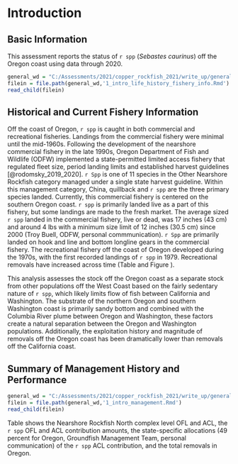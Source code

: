# Introduction

## Basic Information

This assessment reports the status of `r spp` (*Sebastes caurinus*) off the Oregon coast using data through 2020.


```r
general_wd = "C:/Assessments/2021/copper_rockfish_2021/write_up/general_text"
filein = file.path(general_wd,'1_intro_life_history_fishery_info.Rmd')
read_child(filein)
```

## Historical and Current Fishery Information

Off the coast of Oregon, `r spp` is caught in both commercial and recreational fisheries. Landings from the commercial fishery were minimal until the mid-1960s. Following the development of the nearshore commercial fishery in the late 1990s, Oregon Department of Fish and Wildlife (ODFW) implemented a state-permitted limited access fishery that regulated fleet size, period landing limits and established harvest guidelines [@rodomsky_2019_2020]. `r Spp` is one of 11 species in the Other Nearshore Rockfish category managed under a single state harvest guideline. Within this management category, China, quillback and `r spp` are the three primary species landed. Currently, this commercial fishery is centered on the southern Oregon coast. `r spp` is primarily landed live as a part of this fishery, but some landings are made to the fresh market. The average sized `r spp` landed in the commercial fishery, live or dead, was 17 inches (43 cm) and around 4 lbs  with a minimum size limit of 12 inches (30.5 cm) since 2000 (Troy Buell, ODFW, personal commmunication). `r Spp` are primarily landed on hook and line and bottom longline gears in the commercial fishery. The recreational fishery off the coast of Oregon developed during the 1970s, with the first recorded landings of `r spp` in 1979. Recreational removals have increased across time (Table \ref{tab:allcatches} and Figure \ref{fig:catch}).  

This analysis assesses the stock off the Oregon coast as a separate stock from other populations off the West Coast based on the fairly sedentary nature of `r spp`, which likely limits flow of fish between California and Washington. The substrate of the northern Oregon and southern Washington coast is primarily sandy bottom and combined with the Columbia River plume between Oregon and Washington, these factors create a natural separation between the Oregon and Washington populations. Additionally, the exploitation history and magnitude of removals off the Oregon coast has been dramatically lower than removals off the California coast.   


## Summary of Management History and Performance

```r
general_wd = "C:/Assessments/2021/copper_rockfish_2021/write_up/general_text"
filein = file.path(general_wd,'1_intro_management.Rmd')
read_child(filein)
```

Table \ref{tab:ofl} shows the Nearshore Rockfish North complex level OFL and ACL, the `r spp` OFL and ACL contribution amounts, the state-specific allocations (49 percent for Oregon, Groundfish Management Team, personal communication) of the `r spp` ACL contribution, and the total removals in Oregon. 
